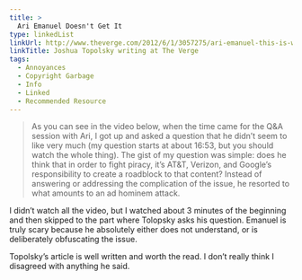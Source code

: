 ```yaml
---
title: >
  Ari Emanuel Doesn't Get It
type: linkedList
linkUrl: http://www.theverge.com/2012/6/1/3057275/ari-emanuel-this-is-where-i-work
linkTitle: Joshua Topolsky writing at The Verge
tags:
  - Annoyances
  - Copyright Garbage
  - Info
  - Linked
  - Recommended Resource
---
```


> As you can see in the video below, when the time came for the Q&A session with Ari, I got up and asked a question that he didn’t seem to like very much (my question starts at about 16:53, but you should watch the whole thing). The gist of my question was simple: does he think that in order to fight piracy, it’s AT&T, Verizon, and Google’s responsibility to create a roadblock to that content? Instead of answering or addressing the complication of the issue, he resorted to what amounts to an ad hominem attack.

I didn’t watch all the video, but I watched about 3 minutes of the beginning and then skipped to the part where Tolopsky asks his question. Emanuel is truly scary because he absolutely either does not understand, or is deliberately obfuscating the issue.

Topolsky’s article is well written and worth the read. I don’t really think I disagreed with anything he said.
